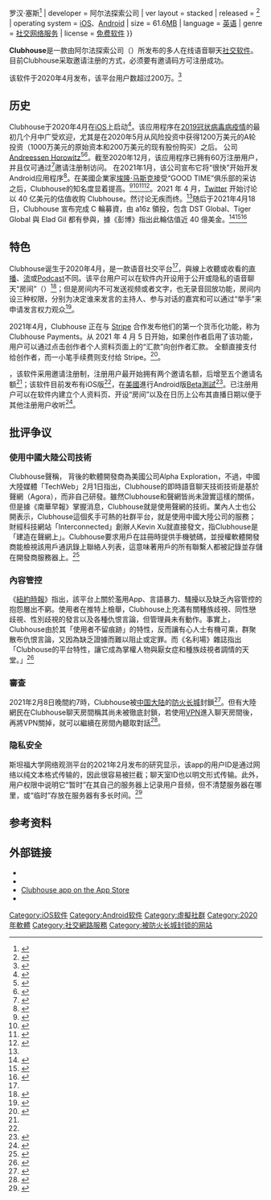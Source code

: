 {{NoteTA
|G1 = Information Technology
|G2 = Organization
|1 = zh-cn:2019冠状病毒病; zh-hk:2019冠狀病毒病; zh-tw:2019冠狀病毒疾病; zh-sg:2019冠状病毒疾病;
}}
{{Infobox software
| name = Clubhouse
| logo = File:Clubhouse App Logo.svg
| logo size = 120px
| author = 保罗·戴维森{{\}}罗汉·塞斯<ref name="Subair">{{cite web |author1=Eni Subair |title=Clubhouse Is The New FOMO-Inducing Social App To Know |url=https://www.vogue.co.uk/arts-and-lifestyle/article/clubhouse-app |website=[[时尚_(Vogue)|时尚英国网]] |publisher=[[时尚_(Vogue)|时尚]] |accessdate=2021-02-02 |date=2020-12-16 |archive-date=2021-01-07 |archive-url=https://web.archive.org/web/20210107043058/https://www.vogue.co.uk/arts-and-lifestyle/article/clubhouse-app |dead-url=no }}</ref>
| developer = 阿尔法探索公司
| ver layout = stacked
| released = {{Start date and age|2020|04}}<ref name="Burch">{{cite web |author1=Sean Burch |title=Behind Clubhouse, the Invite-Only App Connecting Hollywood and Silicon Valley During the Pandemic |url=https://www.thewrap.com/behind-clubhouse-the-invite-only-app-connecting-hollywood-and-silicon-valley-during-the-pandemic/ |publisher=[[TheWrap|TheWrap]] |accessdate=2021-02-02 |archive-date=2021-01-18 |archive-url=https://web.archive.org/web/20210118154343/https://www.thewrap.com/behind-clubhouse-the-invite-only-app-connecting-hollywood-and-silicon-valley-during-the-pandemic/ |dead-url=no }}</ref>
| operating system = [[iOS|iOS]]、[[Android|Android]]
| size = 61.6[[百萬位元組|MB]]
| language = [[英语|英语]]
| genre = [[社交网络服务|社交网络服务]]
| license = [[免费软件|免费软件]]
}}

'''Clubhouse'''是一款由阿尔法探索公司（{{lang|en|Alpha Exploration Co.}}）所发布的多人在线语音聊天[[社会性软件|社交软件]]。目前Clubhouse采取邀请注册的方式，必须要有邀请码方可注册成功。

该软件于2020年4月发布，{{截至|2021|2}}该平台用户数超过200万。<ref name=":0">{{Cite web|title=社交新贵Clubhouse遭罗永浩吐槽，复制到国内还能火吗？|url=http://k.sina.com.cn/article_1496814565_593793e502000ypqh.html|accessdate=2021-02-09|author=封面新闻记者 熊英英|date=2021-02-08|format=|publisher=新浪财经|language=zh|archiveurl=https://archive.today/20210208163223/http://k.sina.com.cn/article_1496814565_593793e502000ypqh.html|archivedate=2021-02-08|dead-url=no}}</ref>

== 历史 ==
Clubhouse于2020年4月在[[iOS|iOS]]上启动<ref>{{cite web |last1=Burch |first1=Sean |title=Behind Clubhouse, the Invite-Only App Connecting Hollywood and Silicon Valley During the Pandemic |url=https://www.thewrap.com/behind-clubhouse-the-invite-only-app-connecting-hollywood-and-silicon-valley-during-the-pandemic/#:~:text=Since%20launching%20in%20April%2C%20the,valuing%20Clubhouse%20at%20%24100%20million. |website=The Wrap |access-date=2021-01-10 |archive-date=2021-01-18 |archive-url=https://web.archive.org/web/20210118154343/https://www.thewrap.com/behind-clubhouse-the-invite-only-app-connecting-hollywood-and-silicon-valley-during-the-pandemic/#:~:text=Since%20launching%20in%20April%2C%20the,valuing%20Clubhouse%20at%20%24100%20million. |dead-url=no }}</ref>。该应用程序在[[2019冠状病毒病疫情|2019冠状病毒病疫情]]的最初几个月中广受欢迎，尤其是在2020年5月从风险投资中获得1200万美元的A轮投资（1000万美元的原始资本和200万美元的现有股份购买）之后。 公司[[Andreessen_Horowitz|Andreessen Horowitz]]<ref>{{Cite web|last=Konrad|first=Alex|title=Andreessen Horowitz Wins VC Sweepstakes To Back Clubhouse, Voice App Still In Beta, At $100 Million Valuation|url=https://www.forbes.com/sites/alexkonrad/2020/05/15/andreessen-horowitz-wins-vc-sweepstakes-to-back-clubhouse-voice-app/|access-date=2021-01-06|website=Forbes|language=en|archive-date=2020-12-30|archive-url=https://web.archive.org/web/20201230023452/https://www.forbes.com/sites/alexkonrad/2020/05/15/andreessen-horowitz-wins-vc-sweepstakes-to-back-clubhouse-voice-app/|dead-url=no}}</ref><ref>{{Cite news|last=Griffith|first=Erin|last2=Lorenz|first2=Taylor|date=2020-05-19|title=The Hot New Thing in Clubby Silicon Valley? An App Called Clubhouse|language=en-US|work=The New York Times|url=https://www.nytimes.com/2020/05/19/technology/clubby-silicon-valley-app-clubhouse.html|access-date=2021-01-06|issn=0362-4331|archive-date=2021-01-08|archive-url=https://web.archive.org/web/20210108011523/https://www.nytimes.com/2020/05/19/technology/clubby-silicon-valley-app-clubhouse.html|dead-url=no}}</ref>。截至2020年12月，该应用程序已拥有60万注册用户，并且仅可通过<ref>{{Cite web |title=Clubhouse 没有邀请码，也能加入！ |url=https://magicmachines.io/clubhouse-invitations/ |access-date=2021-05-11 |archive-date=2021-05-13 |archive-url=https://web.archive.org/web/20210513134728/https://magicmachines.io/clubhouse-invitations/ }}</ref>邀请注册制访问。 在2021年1月，该公司宣布它将“很快”开始开发Android应用程序<ref>{{Cite web|last=Hall|first=Stephen|date=2021-01-25|title=When is Clubhouse coming to Android?|url=https://9to5google.com/2021/01/25/clubhouse-plans-to-start-working-on-its-android-app-soon/|access-date=2021-02-02|website=9to5Google|language=en-US|archive-date=2021-06-28|archive-url=https://web.archive.org/web/20210628181351/https://9to5google.com/2021/01/25/clubhouse-plans-to-start-working-on-its-android-app-soon/}}</ref>。在美國企業家[[伊隆·马斯克|埃隆·马斯克]]接受“GOOD TIME”俱乐部的采访之后，Clubhouse的知名度显着提高。<ref>{{Cite web|title=Elon Musk busts Clubhouse limit, fans stream to YouTube, he switches to interviewing Robinhood CEO|url=https://social.techcrunch.com/2021/01/31/elon-musk-goes-live-on-clubhouse-but-with-the-room-full-fans-stream-audio-on-youtube/|access-date=2021-02-02|website=TechCrunch|language=en-US|archive-date=2021-02-19|archive-url=https://web.archive.org/web/20210219022217/https://techcrunch.com/2021/01/31/elon-musk-goes-live-on-clubhouse-but-with-the-room-full-fans-stream-audio-on-youtube/}}</ref><ref>{{Cite web|last=Ryan|first=Jackson|title=Elon Musk talks Mars, Neuralink and Dogecoin in surprise Clubhouse interview|url=https://www.cnet.com/news/elon-musk-talks-mars-neuralink-dogecoin-in-surprise-clubhouse-interview/|access-date=2021-02-02|publisher=CNET|language=en|archive-date=2021-02-17|archive-url=https://web.archive.org/web/20210217213644/https://www.cnet.com/news/elon-musk-talks-mars-neuralink-dogecoin-in-surprise-clubhouse-interview/}}</ref><ref>{{Cite web|last=Newton|first=Casey|date=2021-02-01|title=Elon Musk just showed how Clubhouse can succeed|url=https://www.theverge.com/2021/2/1/22261435/elon-musk-clubhouse-podcasts-robinhood|access-date=2021-02-02|website=The Verge|language=en|archive-date=2021-02-20|archive-url=https://web.archive.org/web/20210220100444/https://www.theverge.com/2021/2/1/22261435/elon-musk-clubhouse-podcasts-robinhood}}</ref><ref>{{Cite web|last=Dailey|first=Natasha|date=2021-02-01|title=Clubhouse stock skyrocketed after Elon Musk tweeted about an unrelated social media app of the same name|url=https://www.businessinsider.fr/us/traders-invest-in-clubhouse-media-group-after-elon-musk-tweet-2021-2|access-date=2021-02-02|website=Business Insider France|language=fr|archive-date=2021-02-15|archive-url=https://web.archive.org/web/20210215215038/https://www.businessinsider.fr/us/traders-invest-in-clubhouse-media-group-after-elon-musk-tweet-2021-2}}</ref>。2021 年 4 月，[[Twitter|Twitter]] 开始讨论以 40 亿美元的估值收购 Clubhouse。然讨论无疾而终。<ref name="clubhousehistory"/>随后于2021年4月18日，Clubhouse 宣布完成 C 輪募資，由 a16z 領投，包含 DST Global、Tiger Global 與 Elad Gil 都有參與，據《彭博》指出此輪估值近 40 億美金。<ref>{{Cite web|date=2021-04-19|title=一季募一輪！a16z合夥人Andrew Chen看好續投！Clubhouse完成C輪募資估值40億美金|access-date=2021-04-19|url=https://meet.bnext.com.tw/articles/view/47622|archive-date=2021-04-22|archive-url=https://web.archive.org/web/20210422081105/https://meet.bnext.com.tw/articles/view/47622}}</ref><ref>{{Cite web|date=2021-04-19|title=Clubhouse raises Series C round led by Andreessen Horowitz|access-date=2021-04-19|url=https://tech.hindustantimes.com/tech/news/clubhouse-raises-series-c-round-led-by-andreessen-horowitz-71618796621881.html|language=en|archive-date=2021-05-04|archive-url=https://web.archive.org/web/20210504010601/https://tech.hindustantimes.com/tech/news/clubhouse-raises-series-c-round-led-by-andreessen-horowitz-71618796621881.html}}</ref><ref>{{Cite web|date=2021-04-17|title=Clubhouse Raises Series C Round Led by Andreessen Horowitz|access-date=2021-04-20|url=https://www.bloomberg.com/news/articles/2021-04-17/andreessen-horowitz-takes-part-in-clubhouse-funding-informatio|website=Bloomberg|language=en|archive-date=2021-04-27|archive-url=https://web.archive.org/web/20210427223421/https://www.bloomberg.com/news/articles/2021-04-17/andreessen-horowitz-takes-part-in-clubhouse-funding-informatio}}</ref>

== 特色 ==
Clubhouse诞生于2020年4月，是一款语音社交平台<ref name=":0" />，與線上收聽或收看的[[直播|直播]]、[[流媒体|流]]或[[Podcast|Podcast]]不同。该平台用户可以在软件内开设用于公开或隐私的语音聊天“房间”（{{Lang-en|virtual rooms}}）<ref>{{cite web|title=Clubhouse: Was steckt hinter der neuen Hype-App?|url=https://www.handelsblatt.com/technik/it-internet/soziales-netzwerk-zum-hoeren-clubhouse-was-steckt-hinter-der-neuen-hype-app/26826140.html|accessdate=2021-02-02|author=|date=2021-01-18|format=|publisher={{Link-id|商报 (德国)|Handelsblatt|商报}}|language=EN|dead-url=no|author1=Alexander Demling|author2=Larissa Holzki|author3=Stephan Scheuer|archive-date=2021-01-18|archive-url=https://web.archive.org/web/20210118182751/https://www.handelsblatt.com/technik/it-internet/soziales-netzwerk-zum-hoeren-clubhouse-was-steckt-hinter-der-neuen-hype-app/26826140.html}}</ref>；但是房间内不可发送视频或者文字，也无录音回放功能，房间内设三种权限，分别为决定谁来发言的主持人、参与对话的嘉宾和可以通过“举手”来申请发言权力观众<ref name=":1">{{Cite web|title=语音社交新贵Clubhouse到底为什么火？|url=http://www.techweb.com.cn/internet/2021-02-08/2825323.shtml|accessdate=2021-02-09|author=新浪科技|date=2021-02-08|format=|publisher=www.techweb.com.cn|language=zh|archiveurl=https://archive.today/20210208164649/http://www.techweb.com.cn/internet/2021-02-08/2825323.shtml|archivedate=2021-02-08|dead-url=no}}</ref>。

2021年4月，Clubhouse 正在与 [[Stripe|Stripe]] 合作发布他们的第一个货币化功能，称为 Clubhouse Payments。从 2021 年 4 月 5 日开始，如果创作者启用了该功能，用户可以通过点击创作者个人资料页面上的“汇款”向创作者汇款。 全额直接支付给创作者，而一小笔手续费则支付给 Stripe。<ref name="clubhousehistory">{{Cite web |url=https://www.mg21.com/clubhouse.html |title=美国基于音频的社交应用独角兽：Clubhouse |publisher=美股之家 |date=2021-06-02 |access-date=2021-06-03 |archive-date=2021-06-03 |archive-url=https://web.archive.org/web/20210603142644/https://www.mg21.com/clubhouse.html }}</ref>。

{{截至|2021|5}}，该软件采用邀请注册制，注册用户最开始拥有两个邀请名额，后增至五个邀请名额<ref name=":1" />；该软件目前发布有iOS版<ref name=":0" />，在[[美國|美國]]進行Android版[[軟件版本週期|Beta測試]]<ref>{{Cite web|title=Clubhouse安卓版登場！但下載量退潮到剩一成，聲音社群領頭羊如何迎敵？｜數位時代 BusinessNext|url=https://www.bnext.com.tw/article/62756/clubhouse-android-release|access-date=2021-05-18|work=數位時代|language=zh-TW|archive-date=2021-05-18|archive-url=https://web.archive.org/web/20210518011932/https://www.bnext.com.tw/article/62756/clubhouse-android-release}}</ref>。已注册用户可以在软件内建立个人资料页、开设“房间”以及在日历上公布其直播日期以便于其他注册用户收听<ref name="Oerding">{{cite web |author1=Henrik Oerding |title=Willkommen im Club |url=https://www.zeit.de/digital/mobil/2021-01/clubhouse-social-media-app-audio-iphone-faq |publisher=[[时代周报_(德国)|时代周报]] |accessdate=2021-02-02 |date=2021-01-18 |archive-date=2021-01-27 |archive-url=https://web.archive.org/web/20210127204215/https://www.zeit.de/digital/mobil/2021-01/clubhouse-social-media-app-audio-iphone-faq |dead-url=no }}</ref>。

== 批评争议 ==

===使用中國大陸公司技術===

Clubhouse聲稱， 背後的軟體開發商為美國公司Alpha Exploration，不過，中國大陸媒體「TechWeb」2月1日指出，Clubhouse的即時語音聊天技術技術是基於聲網（Agora），而非自己研發。雖然Clubhouse和聲網皆尚未證實這樣的關係，但是據《南華早報》掌握消息，Clubhouse就是使用聲網的技術。業內人士也公開表示，Clubhouse這個炙手可熱的社群平台，就是使用中國大陸公司的服務；財經科技網站「Interconnected」創辦人Kevin Xu就直接發文，指Clubhouse是「建造在聲網上」。Clubhouse要求用戶在註冊時提供手機號碼，並授權軟體開發商能檢視該用戶通訊錄上聯絡人列表，這意味著用戶的所有聯繫人都被記錄並存儲在開發商服務器上。<ref>{{cite news |author1=黃筱歡、楊士範 |title=還在問邀請碼？語音聊天社群Clubhouse爆紅，背後技術疑跟中國「聲網」有關 |url=https://www.thenewslens.com/article/146940 |work=關鍵評論網 |agency=關鍵評論網 |accessdate=2021-02-04 |archive-date=2021-03-10 |archive-url=https://web.archive.org/web/20210310075302/https://www.thenewslens.com/article/146940 }}</ref>

===內容管控===

《[[紐約時報|紐約時報]]》指出，該平台上關於濫用App、言語暴力、騷擾以及缺乏內容管控的抱怨層出不窮。使用者在推特上檢舉，Clubhouse上充滿有關種族歧視、同性戀歧視、性別歧視的發言以及各種仇恨言論，但管理員未有動作。事實上，Clubhouse由於其「使用者不留痕跡」的特性，反而讓有心人士有機可乘，群聚散布仇恨言論，又因為缺乏證據而難以阻止或定罪。而《名利場》雜誌指出「Clubhouse的平台特性，讓它成為掌權人物與厭女症和種族歧視者調情的天堂。」<ref>{{cite news |title=你被邀請了嗎　神秘社群APP，Clubhouse夯什麼？ |url=https://www.cw.com.tw/article/5107782 |work=天下雜誌 |agency=天下雜誌}}</ref>

===審查===
2021年2月8日晚間約7時，Clubhouse被[[中国大陆|中国大陆]]的[[防火长城|防火长城]]封鎖<ref>{{Cite web|title=Clubhouse新疆台獨全都聊 8日晚間被中國封鎖|url=https://www.cna.com.tw/news/firstnews/202102085009.aspx|accessdate=2021-02-08|author=|date=|format=|work=[[中央通訊社|中央通訊社]]|publisher=|language=zh-TW|archive-date=2021-02-09|archive-url=https://web.archive.org/web/20210209010628/https://www.cna.com.tw/news/firstnews/202102085009.aspx}}</ref>。但有大陸網民在Clubhouse聊天房間稱其尚未被徹底封鎖，若使用[[虛擬私人網路|VPN]]進入聊天房間後，再將VPN關掉，就可以繼續在房間內聽取對話<ref>{{Cite web|title=Clubhouse傍晚遭內地封鎖 民眾需翻牆使用|url=https://www.hk01.com/即時中國/585393/clubhouse傍晚遭內地封鎖-民眾需翻牆使用|accessdate=2021-02-08|date=2021-02-08|last=姜庚宇|first=朱加樟|work=[[香港01|香港01]]|language=zh-HK|archive-date=2021-02-14|archive-url=https://web.archive.org/web/20210214155448/https://www.hk01.com/%E5%8D%B3%E6%99%82%E4%B8%AD%E5%9C%8B/585393/clubhouse%E5%82%8D%E6%99%9A%E9%81%AD%E5%85%A7%E5%9C%B0%E5%B0%81%E9%8E%96-%E6%B0%91%E7%9C%BE%E9%9C%80%E7%BF%BB%E7%89%86%E4%BD%BF%E7%94%A8}}</ref>。

===隐私安全===
斯坦福大学网络观测平台的2021年2月发布的研究显示，该app的用户ID是通过网络以纯文本格式传输的，因此很容易被拦截；聊天室ID也以明文形式传输。此外，用户权限中说明它“暂时”在其自己的服务器上记录用户音频，但不清楚服务器在哪里，或“临时”存放在服务器有多长时间。<ref>{{Cite web|url= https://cyber.fsi.stanford.edu/io/news/clubhouse-china-zh|title= Clubhouse在中国：他的数据安全吗？|date= 2021-02-21|work= 斯坦福大学|access-date= 2021-02-16|archive-date= 2021-06-07|archive-url= https://web.archive.org/web/20210607012006/https://cyber.fsi.stanford.edu/io/news/clubhouse-china-zh}}</ref>

== 参考资料 ==
{{Portal|互联网|软件|电信}}

{{Reflist|2}}

== 外部链接 ==
* {{Official website|https://www.joinclubhouse.com}}{{en}}
* {{Official website|https://joinclubhouse.notion.site/Partnerships-at-Clubhouse-394f89149eed4d5386cbbe5233e31e34|Clubhouse操作教程}}{{en}}
* [https://apps.apple.com/us/app/clubhouse-drop-in-audio-chat/id1503133294 Clubhouse app on the App Store] {{Wayback|url=https://apps.apple.com/us/app/clubhouse-drop-in-audio-chat/id1503133294 |date=20210201145131 }}
* {{Google Play|com.clubhouse.app}}

{{Online social networking}}
[[Category:iOS软件|Category:iOS软件]]
[[Category:Android软件|Category:Android软件]]
[[Category:虛擬社群|Category:虛擬社群]]
[[Category:2020年軟體|Category:2020年軟體]]
[[Category:社交網路服務|Category:社交網路服務]]
[[Category:被防火长城封锁的网站|Category:被防火长城封锁的网站]]
